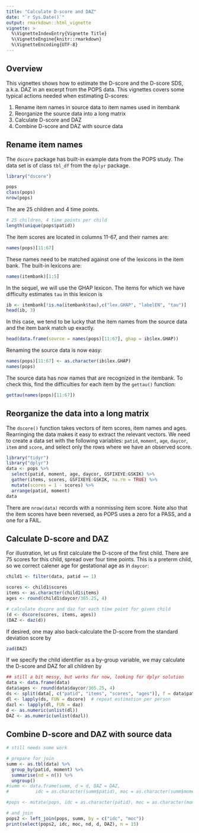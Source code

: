```yaml
---
title: "Calculate D-score and DAZ"
date: "`r Sys.Date()`"
output: rmarkdown::html_vignette
vignette: >
  %\VignetteIndexEntry{Vignette Title}
  %\VignetteEngine{knitr::rmarkdown}
  %\VignetteEncoding{UTF-8}
---
```


## Overview

This vignettes shows how to estimate the D-score and the D-score SDS, a.k.a. DAZ in an excerpt from the POPS data. This vignettes covers some typical actions needed when estimating D-scores:

1. Rename item names in source data to item names used in itembank
2. Reorganize the source data into a long matrix
3. Calculate D-score and DAZ
4. Combine D-score and DAZ with source data

## Rename item names

The `dscore` package has built-in example data from the POPS study. The data set is of class `tbl_df` from the `dplyr` package. 

```r
library("dscore")

pops
class(pops)
nrow(pops)
```

The are 25 children and 4 time points. 

```r
# 25 children, 4 time points per child
length(unique(pops$patid))
```

The item scores are located in columns 11-67, and their names are:
```r
names(pops)[11:67]
```

These names need to be matched against one of the lexicons in the item bank. The built-in lexicons are:

```r
names(itembank)[1:5]
```

In the sequel, we will use the GHAP lexicon. The items for which we have difficulty estimates `tau` in this 
lexicon is

```r
ib <- itembank[!is.na(itembank$tau),c("lex.GHAP", "labelEN", "tau")]
head(ib, 3)
```

In this case, we tend to be lucky that the item names from the source data and the item bank match up exactly.

```r
head(data.frame(source = names(pops)[11:67], ghap = ib$lex.GHAP))
```

Renaming the source data is now easy:

```r
names(pops)[11:67] <- as.character(ib$lex.GHAP)
names(pops)
```

The source data has now names that are recognized in the itembank. To check this, find the difficulties for each item by the `gettau()` function:

```r
gettau(names(pops)[11:67])
```

## Reorganize the data into a long matrix

The `dscore()` function takes vectors of item scores, item names and ages. Rearringing the data makes it easy to extract the relevant vectors. We need to create a data set with the following variables: `patid`, `moment`, `age`, `daycor`, `item` and `score`, and select only the rows where we have an observed score.

```r
library("tidyr")
library("dplyr")
data <- pops %>% 
  select(patid, moment, age, daycor, GSFIXEYE:GSKIK) %>%
  gather(items, scores, GSFIXEYE:GSKIK, na.rm = TRUE) %>%
  mutate(scores = 1 - scores) %>% 
  arrange(patid, moment)
data
```

There are `nrow(data)` records with a nonmissing item score. Note also that the item scores have been reversed, as POPS uses a zero for a PASS, and a one for a FAIL.

## Calculate D-score and DAZ

For illustration, let us first calculate the D-score of the first child. There are 75 scores for this child, spread over four time points. This is a preterm child, so we correct calener age for gestational age as in `daycor`:

```r
child1 <- filter(data, patid == 1)

scores <- child1$scores
items <- as.character(child1$items)
ages <- round(child1$daycor/365.25, 4)

# calculate dscore and daz for each time point for given child
(d <- dscore(scores, items, ages))
(DAZ <- daz(d))
```

If desired, one may also back-calculate the D-score from the standard deviation score by 
```r
zad(DAZ)
```

If we specify the child identifier \code{patid} as a by-group variable, 
we may calculate the D-score and DAZ for all children by

```r
## still a bit messy, but works for now, looking for dplyr solution
data <- data.frame(data)
data$ages <- round(data$daycor/365.25, 4)
ds <- split(data[, c("patid", "items", "scores", "ages")], f = data$patid)
dl <- lapply(ds, FUN = dscore)  # repeat estimation per person
dazl <- lapply(dl, FUN = daz)
d <- as.numeric(unlist(dl))
DAZ <- as.numeric(unlist(dazl))
```

## Combine D-score and DAZ with source data


```r
# still needs some work

# prepare for join
summ <- as.tbl(data) %>%
  group_by(patid, moment) %>%
  summarise(nd = n()) %>%
  ungroup()
#summ <- data.frame(summ, d = d, DAZ = DAZ, 
#          idc = as.character(summ$patid), moc = as.character(summ$moment))

```

```r
#pops <- mutate(pops, idc = as.character(patid), moc = as.character(moment))
```

```r
# and join
pops2 <- left_join(pops, summ, by = c("idc", "moc"))
print(select(pops2, idc, moc, nd, d, DAZ), n = 15)
```



